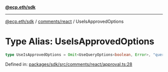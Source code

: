 [**@ecp.eth/sdk**](../../../index.mdx)

***

[@ecp.eth/sdk](/sdk-reference/index.mdx) / [comments/react](/sdk-reference/comments/react/index.mdx) / UseIsApprovedOptions

# Type Alias: UseIsApprovedOptions

```ts
type UseIsApprovedOptions = Omit<UseQueryOptions<boolean, Error>, "queryKey" | "queryFn">;
```

Defined in: [packages/sdk/src/comments/react/approval.ts:28](https://github.com/ecp-eth/comments-monorepo/blob/main/packages/sdk/src/comments/react/approval.ts#L28)

